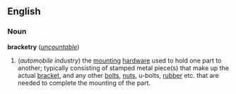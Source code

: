==English==
===Noun===
'''bracketry''' (''[[uncountable]]'')

#(''automobile industry'') the [[mounting]] [[hardware]] used to hold one part to another; typically consisting of stamped metal piece(s) that make up the actual [[bracket]], and any other [[bolt]]s, [[nut]]s, u-bolts, [[rubber]] etc. that are needed to complete the mounting of the part.